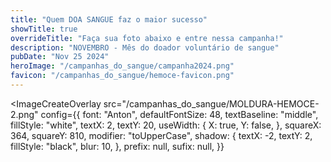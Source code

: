 ```yaml
---
title: "Quem DOA SANGUE faz o maior sucesso"
showTitle: true
overrideTitle: "Faça sua foto abaixo e entre nessa campanha!"
description: "NOVEMBRO - Mês do doador voluntário de sangue"
pubDate: "Nov 25 2024"
heroImage: "/campanhas_do_sangue/campanha2024.png"
favicon: "/campanhas_do_sangue/hemoce-favicon.png"
---
```



<ImageCreateOverlay
  src="/campanhas_do_sangue/MOLDURA-HEMOCE-2.png"
  config={{
    font: "Anton",
    defaultFontSize: 48,
    textBaseline: "middle",
    fillStyle: "white",
    textX: 2,
    textY: 20,
    useWidth: {
      X: true,
      Y: false,
    },
    squareX: 364,
    squareY: 810,
    modifier: "toUpperCase",
    shadow: {
      textX: -2,
      textY: 2,
      fillStyle: "black",
      blur: 10,
    },
    prefix: null,
    sufix: null,
  }}
></ImageCreateOverlay>
